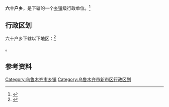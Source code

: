{{中国乡级行政区|65/01/04/203/000}}

'''六十户乡'''，是{{PRC admin/fullname|65/01/04/203/000|3}}下辖的一个[[乡镇|乡镇]]级行政单位。<ref>{{PRC admin/ref sgc|{{PRC admin/parent|65/01/04/203/000}}}}</ref>

== 行政区划 ==

六十户乡下辖以下地区：<ref>{{PRC admin/ref sgc|65/01/04/203/000}}</ref>

{{PRC admin/children|65/01/04/203/000}}。

== 参考资料 ==

{{reflist}}

{{新疆维吾尔自治区乌鲁木齐市新市区行政区划}}
{{新疆行政区划小作品}}

[[Category:乌鲁木齐市乡镇|Category:乌鲁木齐市乡镇]]
[[Category:乌鲁木齐市新市区行政区划|Category:乌鲁木齐市新市区行政区划]]